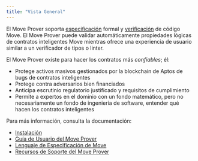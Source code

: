 ```yaml
---
title: "Vista General"
---
```


El Move Prover soporta [especificación](../../../../build/smart-contracts/prover/spec-lang) formal y
[verificación](../../../../build/smart-contracts/prover/prover-guide) de código Move. El Move Prover puede
validar automáticamente propiedades lógicas de contratos inteligentes Move mientras ofrece
una experiencia de usuario similar a un verificador de tipos o linter.

El Move Prover existe para hacer los contratos más _confiables_; él:

- Protege activos masivos gestionados por la blockchain de Aptos de bugs de contratos inteligentes
- Protege contra adversarios bien financiados
- Anticipa escrutinio regulatorio justificado y requisitos de cumplimiento
- Permite a expertos en el dominio con un fondo matemático, pero no necesariamente un
  fondo de ingeniería de software, entender qué hacen los contratos inteligentes

Para más información, consulta la documentación:

- [Instalación](../../../../build/cli/setup-cli/install-move-prover)
- [Guía de Usuario del Move Prover](../../../../build/smart-contracts/prover/prover-guide)
- [Lenguaje de Especificación de Move](../../../../build/smart-contracts/prover/spec-lang)
- [Recursos de Soporte del Move Prover](../../../../build/smart-contracts/prover/supporting-resources)
